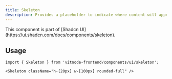 ```yaml
---
title: Skeleton
description: Provides a placeholder to indicate where content will appear while it is still loading.
---
```


<Callout title="Shadcn UI">
  This component is part of [Shadcn
  UI](https://ui.shadcn.com/docs/components/skeleton).
</Callout>

## Usage

```tsx
import { Skeleton } from 'vitnode-frontend/components/ui/skeleton';
```

```tsx
<Skeleton className="h-[20px] w-[100px] rounded-full" />
```
